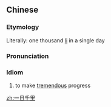 ==Chinese==
{{zh-forms|type=112}}

===Etymology===
Literally: one thousand [[w:li (unit)|li]] in a single day

===Pronunciation===
{{zh-pron
|m=一rì qiānlǐ
|c=jat1 jat6 cin1 lei5
|cat=id
}}

===Idiom===
{{zh-idiom}}

# to make [[tremendous]] progress

[[zh:一日千里]]